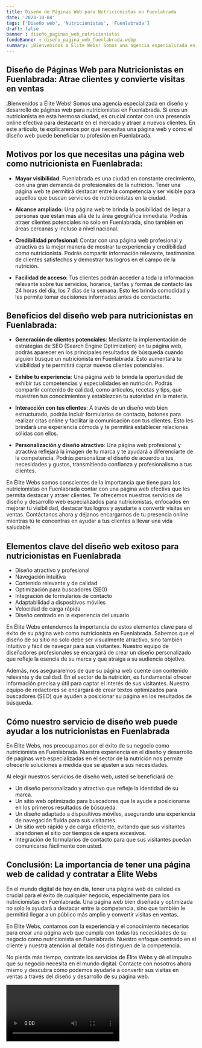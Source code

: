 ```yaml
---
title: Diseño de Páginas Web para Nutricionistas en Fuenlabrada
date: '2023-10-04'
tags: ['Diseño web', 'Nutricionistas', 'Fuenlabrada']
draft: false
banner : diseño_paginas_web_nutricionistas
fondoBanner : diseño_pagina_web_fuenlabrada.webp
summary: ¡Bienvenidos a Élite Webs! Somos una agencia especializada en diseño y desarrollo de páginas web para nutricionistas en Fuenlabrada. Si eres un nutricionista en esta hermosa ciudad, es crucial contar con una presencia online efectiva para destacarte en el mercado y atraer a nuevos clientes. En este artículo, te explicaremos por qué necesitas una página web y cómo el diseño web puede beneficiar tu profesión en Fuenlabrada.
---
```


## Diseño de Páginas Web para Nutricionistas en Fuenlabrada: Atrae clientes y convierte visitas en ventas

¡Bienvenidos a Élite Webs! Somos una agencia especializada en diseño y desarrollo de páginas web para nutricionistas en Fuenlabrada. Si eres un nutricionista en esta hermosa ciudad, es crucial contar con una presencia online efectiva para destacarte en el mercado y atraer a nuevos clientes. En este artículo, te explicaremos por qué necesitas una página web y cómo el diseño web puede beneficiar tu profesión en Fuenlabrada.

## Motivos por los que necesitas una página web como nutricionista en Fuenlabrada:

- **Mayor visibilidad**: Fuenlabrada es una ciudad en constante crecimiento, con una gran demanda de profesionales de la nutrición. Tener una página web te permitirá destacar entre la competencia y ser visible para aquellos que buscan servicios de nutricionistas en la ciudad.

- **Alcance ampliado**: Una página web te brinda la posibilidad de llegar a personas que están más allá de tu área geográfica inmediata. Podrás atraer clientes potenciales no solo en Fuenlabrada, sino también en áreas cercanas y incluso a nivel nacional.

- **Credibilidad profesional**: Contar con una página web profesional y atractiva es la mejor manera de mostrar tu experiencia y credibilidad como nutricionista. Podrás compartir información relevante, testimonios de clientes satisfechos y demostrar tus logros en el campo de la nutrición.

- **Facilidad de acceso**: Tus clientes podrán acceder a toda la información relevante sobre tus servicios, horarios, tarifas y formas de contacto las 24 horas del día, los 7 días de la semana. Esto les brinda comodidad y les permite tomar decisiones informadas antes de contactarte.

## Beneficios del diseño web para nutricionistas en Fuenlabrada:

- **Generación de clientes potenciales**: Mediante la implementación de estrategias de SEO (Search Engine Optimization) en tu página web, podrás aparecer en los principales resultados de búsqueda cuando alguien busque un nutricionista en Fuenlabrada. Esto aumentará tu visibilidad y te permitirá captar nuevos clientes potenciales.

- **Exhibe tu experiencia**: Una página web te brinda la oportunidad de exhibir tus competencias y especialidades en nutrición. Podrás compartir contenido de calidad, como artículos, recetas y tips, que muestren tus conocimientos y establezcan tu autoridad en la materia.

- **Interacción con tus clientes**: A través de un diseño web bien estructurado, podrás incluir formularios de contacto, botones para realizar citas online y facilitar la comunicación con tus clientes. Esto les brindará una experiencia cómoda y te permitirá establecer relaciones sólidas con ellos.

- **Personalización y diseño atractivo**: Una página web profesional y atractiva reflejará la imagen de tu marca y te ayudará a diferenciarte de la competencia. Podrás personalizar el diseño de acuerdo a tus necesidades y gustos, transmitiendo confianza y profesionalismo a tus clientes.

En Élite Webs somos conscientes de la importancia que tiene para los nutricionistas en Fuenlabrada contar con una página web efectiva que les permita destacar y atraer clientes. Te ofrecemos nuestros servicios de diseño y desarrollo web especializados para nutricionistas, enfocados en mejorar tu visibilidad, destacar tus logros y ayudarte a convertir visitas en ventas. Contáctanos ahora y déjanos encargarnos de tu presencia online mientras tú te concentras en ayudar a tus clientes a llevar una vida saludable.

<GifSeo />

<Cta />

## Elementos clave del diseño web exitoso para nutricionistas en Fuenlabrada

- Diseño atractivo y profesional
- Navegación intuitiva
- Contenido relevante y de calidad
- Optimización para buscadores (SEO)
- Integración de formularios de contacto
- Adaptabilidad a dispositivos móviles
- Velocidad de carga rápida
- Diseño centrado en la experiencia del usuario

En Élite Webs entendemos la importancia de estos elementos clave para el éxito de su página web como nutricionista en Fuenlabrada. Sabemos que el diseño de su sitio no solo debe ser visualmente atractivo, sino también intuitivo y fácil de navegar para sus visitantes. Nuestro equipo de diseñadores profesionales se encargará de crear un diseño personalizado que refleje la esencia de su marca y que atraiga a su audiencia objetivo.

Además, nos aseguraremos de que su página web cuente con contenido relevante y de calidad. En el sector de la nutrición, es fundamental ofrecer información precisa y útil para captar el interés de sus visitantes. Nuestro equipo de redactores se encargará de crear textos optimizados para buscadores (SEO) que ayuden a posicionar su página en los resultados de búsqueda.

## Cómo nuestro servicio de diseño web puede ayudar a los nutricionistas en Fuenlabrada

En Élite Webs, nos preocupamos por el éxito de su negocio como nutricionista en Fuenlabrada. Nuestra experiencia en el diseño y desarrollo de páginas web especializadas en el sector de la nutrición nos permite ofrecerle soluciones a medida que se ajusten a sus necesidades.

Al elegir nuestros servicios de diseño web, usted se beneficiará de:

- Un diseño personalizado y atractivo que refleje la identidad de su marca.
- Un sitio web optimizado para buscadores que le ayude a posicionarse en los primeros resultados de búsqueda.
- Un diseño adaptado a dispositivos móviles, asegurando una experiencia de navegación fluida para sus visitantes.
- Un sitio web rápido y de carga eficiente, evitando que sus visitantes abandonen el sitio por tiempos de espera excesivos.
- Integración de formularios de contacto para que sus visitantes puedan comunicarse fácilmente con usted.

## Conclusión: La importancia de tener una página web de calidad y contratar a Élite Webs

En el mundo digital de hoy en día, tener una página web de calidad es crucial para el éxito de cualquier negocio, especialmente para los nutricionistas en Fuenlabrada. Una página web bien diseñada y optimizada no solo le ayudará a destacar entre la competencia, sino que también le permitirá llegar a un público más amplio y convertir visitas en ventas.

En Élite Webs, contamos con la experiencia y el conocimiento necesarios para crear una página web que cumpla con todas las necesidades de su negocio como nutricionista en Fuenlabrada. Nuestro enfoque centrado en el cliente y nuestra atención al detalle nos distinguen de la competencia.

No pierda más tiempo, contrate los servicios de Élite Webs y dé el impulso que su negocio necesita en el mundo digital. Contacte con nosotros ahora mismo y descubra cómo podemos ayudarle a convertir sus visitas en ventas a través del diseño y desarrollo de su página web.

<Video />

<CtaBot job='Nutricionistas' city='Fuenlabrada'/>

<Gmaps query='Fuenlabrada+españa+maps' />